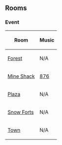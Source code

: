 
==Rooms==
===Event===
<center>
{|class="wikitable" border="1"
!Room
!Music
|-
|[[Media:PiDayForest.swf|Forest]]||N/A
|-
|[[Media:PiDayShack.swf|Mine Shack]]||[[Media:Music876.swf|876]]
|-
|[[Media:PiDayPlaza.swf|Plaza]]||N/A
|-
|[[Media:PiDayForts.swf|Snow Forts]]||N/A
|-
|[[Media:RoomsTown-PiDay.swf|Town]]||N/A
|}
</center>

{{Events}}

